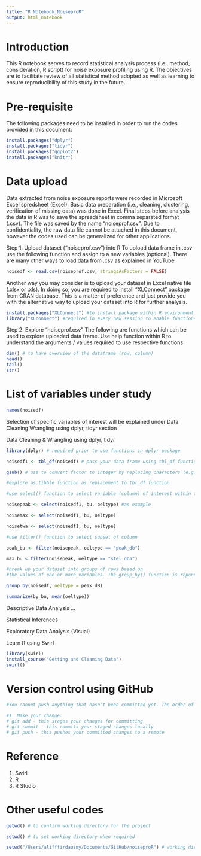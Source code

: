 ```yaml
---
title: "R Notebook_NoiseproR"
output: html_notebook
---
```


# Introduction

This R notebook serves to record statistical analysis process (i.e., method, consideration, R script) for noise exposure profiling using R. The objectives are to facilitate review of all statistical method adopted as well as learning to ensure reproducibility of this study in the future.

# Pre-requisite

The following packages need to be installed in order to run the codes provided in this document:

```r
install.packages("dplyr")
install.packages("tidyr")
install.packages("ggplot2")
install.packages("knitr")
```

# Data upload

Data extracted from noise exposure reports were recorded in Microsoft Excel spredsheet (Excel). Basic data preparation (i.e., cleaning, clustering, verification of missing data) was done in Excel. Final steps before analysis the data in R was to save the spreadsheet in comma separated format (.csv). The file was saved by the name "noiseprof.csv". Due to confidentiality, the raw data file cannot be attached in this document, however the codes used can be generalized for other applications.


Step 1: Upload dataset ("noiseprof.csv") into R
To upload data frame in .csv use the following function and assign to a new variables (optional). There are many other ways to load data from .csv as explained in YouTube

```r
noisedf <- read.csv(noiseprof.csv, stringsAsFactors = FALSE)
```

Another way you may consider is to upload your dataset in Excel native file (.xlsx or .xls). In doing so, you are required to install "XLConnect" package from CRAN database. This is a matter of preference and just provide you with the alternative way to upload your dataset into R for further analysis.

```r
install.packages("XLConnect") #to install package within R environment
library("XLconnect") #required in every new session to enable functions within the package
```


Step 2: Explore "noiseprof.csv" 
The following are functions which can be used to explore uploaded data frame. Use help function within R to understand the arguments / values required to use respective functions

```r
dim() # to have overview of the dataframe (row, column)
head()
tail()
str()

```

# List of variables under study

```r
names(noisedf)
```

Selection of specific variables of interest will be explained under Data Cleaning Wrangling using dplyr, tidyr section



Data Cleaning & Wrangling using dplyr, tidyr

```r

library(dplyr) # required prior to use functions in dplyr package

noisedf1 <- tbl_df(noisedf) # pass your data frame using tbl_df function (e.g., noisedf)

gsub() # use to convert factor to integer by replacing characters (e.g., "$", "%"")

```

```r


#explore as.tibble function as replacement to tbl_df function

#use select() function to select variable (column) of interest within the dataframe

noisepeak <- select(noisedf1, bu, oeltype) #as example

noisemax <- select(noisedf1, bu, oeltype)

noisetwa <- select(noisedf1, bu, oeltype)

#use filter() function to select subset of column

peak_bu <- filter(noisepeak, oeltype == "peak_db")

max_bu < filter(noisepeak, oeltype == "stel_dba")

#break up your dataset into groups of rows based on
#the values of one or more variables. The group_by() function is reponsible for doing this.

group_by(noisedf, oeltype = peak_dB)

summarize(by_bu, mean(oeltype))


```


Descriptive Data Analysis
...

Statistical Inferences

Exploratory Data Analysis (Visual)

Learn R using Swirl
```r
library(swirl)
install_course("Getting and Cleaning Data")
swirl()

```

# Version control using GitHub

```r
#You cannot push anything that hasn't been committed yet. The order of operations is:

#1. Make your change.
# git add - this stages your changes for committing
# git commit - this commits your staged changes locally
# git push - this pushes your committed changes to a remote

```

# Reference

1. Swirl
2. R
3. R Studio

# Other useful codes

```r
getwd() # to confirm working directory for the project

setwd() # to set working directory when required

setwd("/Users/alifffirdausmy/Documents/GitHub/noiseproR") # working directory for this project

```


